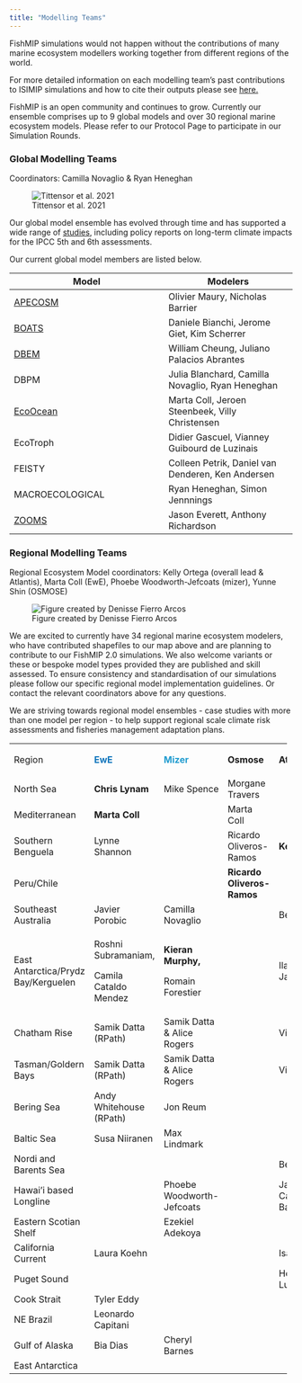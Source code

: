 ```yaml
---
title: "Modelling Teams"
---
```


FishMIP simulations would not happen without the contributions of many marine ecosystem modellers working together from different regions of the world.

For more detailed information on each modelling team's past contributions to ISIMIP simulations and how to cite their outputs please see [here.](https://www.isimip.org/impactmodels/)

FishMIP is an open community and continues to grow. Currently our ensemble comprises up to 9 global models and over 30 regional marine ecosystem models. Please refer to our Protocol Page to participate in our Simulation Rounds.

### Global Modelling Teams

Coordinators: Camilla Novaglio & Ryan Heneghan

![Tittensor et al. 2021](images/tittensoretal2021.png)

Our global model ensemble has evolved through time and has supported a wide range of [studies](publications.html), including policy reports on long-term climate impacts for the IPCC 5th and 6th assessments.

Our current global model members are listed below.

+--------------------------------------------------------------+---------------------------------------------------+
| Model                                                        | Modelers                                          |
+==============================================================+===================================================+
| [APECOSM](https://apecosm.org/)                              | Olivier Maury, Nicholas Barrier                   |
+--------------------------------------------------------------+---------------------------------------------------+
| [BOATS](https://earthsystemdynamics.org/models/boats/)       | Daniele Bianchi, Jerome Giet, Kim Scherrer        |
+--------------------------------------------------------------+---------------------------------------------------+
| [DBEM](https://coru.oceans.ubc.ca/research/)                 | William Cheung, Juliano Palacios Abrantes         |
+--------------------------------------------------------------+---------------------------------------------------+
| DBPM                                                         | Julia Blanchard, Camilla Novaglio, Ryan Heneghan  |
+--------------------------------------------------------------+---------------------------------------------------+
| [EcoOcean](https://ecopathinternational.org/ecoocean/)       | Marta Coll, Jeroen Steenbeek, Villy Christensen   |
+--------------------------------------------------------------+---------------------------------------------------+
| EcoTroph                                                     | Didier Gascuel, Vianney Guibourd de Luzinais      |
+--------------------------------------------------------------+---------------------------------------------------+
| FEISTY                                                       | Colleen Petrik, Daniel van Denderen, Ken Andersen |
+--------------------------------------------------------------+---------------------------------------------------+
| MACROECOLOGICAL                                              | Ryan Heneghan, Simon Jennnings                    |
+--------------------------------------------------------------+---------------------------------------------------+
| [ZOOMS](https://github.com/MathMarEcol/ZoopModelSizeSpectra) | Jason Everett, Anthony Richardson                 |
+--------------------------------------------------------------+---------------------------------------------------+

### Regional Modelling Teams

Regional Ecosystem Model coordinators: Kelly Ortega (overall lead & Atlantis), Marta Coll (EwE), Phoebe Woodworth-Jefcoats (mizer), Yunne Shin (OSMOSE)

![Figure created by Denisse Fierro Arcos](images/FishMIP_regional_models.png)

We are excited to currently have 34 regional marine ecosystem modelers, who have contributed shapefiles to our map above and are planning to contribute to our FishMIP 2.0 simulations. We also welcome variants or these or bespoke model types provided they are published and skill assessed. To ensure consistency and standardisation of our simulations please follow our specific regional model implementation guidelines. Or contact the relevant coordinators above for any questions.

We are striving towards regional model ensembles - case studies with more than one model per region - to help support regional scale climate risk assessments and fisheries management adaptation plans.

+-------------------------------------+------------------------------------+-------------------------------------+----------------------------+----------------------------------------+
| ::: bold                            | ::: {.bold style="color: #0F75BC"} | ::: {.bold style="color:  #1f9bcf"} | ::: bold                   | ::: bold                               |
| Region                              | **EwE**                            | **Mizer**                           | **Osmose**                 | **Atlantis**                           |
| :::                                 | :::                                | :::                                 | :::                        | :::                                    |
+-------------------------------------+------------------------------------+-------------------------------------+----------------------------+----------------------------------------+
| North Sea                           | **Chris Lynam**                    | Mike Spence                         | Morgane Travers            |                                        |
+-------------------------------------+------------------------------------+-------------------------------------+----------------------------+----------------------------------------+
| Mediterranean                       | **Marta Coll**                     |                                     | Marta Coll                 |                                        |
+-------------------------------------+------------------------------------+-------------------------------------+----------------------------+----------------------------------------+
| Southern Benguela                   | Lynne Shannon                      |                                     | Ricardo Oliveros-Ramos     | **Kelly Ortega**                       |
+-------------------------------------+------------------------------------+-------------------------------------+----------------------------+----------------------------------------+
| Peru/Chile                          |                                    |                                     | **Ricardo Oliveros-Ramos** |                                        |
+-------------------------------------+------------------------------------+-------------------------------------+----------------------------+----------------------------------------+
| Southeast Australia                 | Javier Porobic                     | Camilla Novaglio                    |                            | Beth Fulton                            |
+-------------------------------------+------------------------------------+-------------------------------------+----------------------------+----------------------------------------+
| East Antarctica/Prydz Bay/Kerguelen | Roshni Subramaniam,                | **Kieran Murphy,**                  |                            | Ilaria Stollberg , Javier Porobic      |
|                                     |                                    |                                     |                            |                                        |
|                                     | Camila Cataldo Mendez              | Romain Forestier                    |                            |                                        |
+-------------------------------------+------------------------------------+-------------------------------------+----------------------------+----------------------------------------+
| Chatham Rise                        | Samik Datta (RPath)                | Samik Datta & Alice Rogers          |                            | VidetteMcGregor                        |
+-------------------------------------+------------------------------------+-------------------------------------+----------------------------+----------------------------------------+
| Tasman/Goldern Bays                 | Samik Datta (RPath)                | Samik Datta & Alice Rogers          |                            | VidetteMcGregor                        |
+-------------------------------------+------------------------------------+-------------------------------------+----------------------------+----------------------------------------+
| Bering Sea                          | Andy Whitehouse (RPath)            | Jon Reum                            |                            |                                        |
+-------------------------------------+------------------------------------+-------------------------------------+----------------------------+----------------------------------------+
| Baltic Sea                          | Susa Niiranen                      | Max Lindmark                        |                            |                                        |
+-------------------------------------+------------------------------------+-------------------------------------+----------------------------+----------------------------------------+
| Nordi and Barents Sea               |                                    |                                     |                            | Bérengère Husson                       |
+-------------------------------------+------------------------------------+-------------------------------------+----------------------------+----------------------------------------+
| Hawai'i based Longline              |                                    | Phoebe Woodworth-Jefcoats           |                            | James Ruzicka & Caren Barcelo(ECOTRAN) |
+-------------------------------------+------------------------------------+-------------------------------------+----------------------------+----------------------------------------+
| Eastern Scotian Shelf               |                                    | Ezekiel Adekoya                     |                            |                                        |
+-------------------------------------+------------------------------------+-------------------------------------+----------------------------+----------------------------------------+
| California Current                  | Laura Koehn                        |                                     |                            | Isaac Kaplan                           |
+-------------------------------------+------------------------------------+-------------------------------------+----------------------------+----------------------------------------+
| Puget Sound                         |                                    |                                     |                            | Hem Morzaria-Luna                      |
+-------------------------------------+------------------------------------+-------------------------------------+----------------------------+----------------------------------------+
| Cook Strait                         | Tyler Eddy                         |                                     |                            |                                        |
+-------------------------------------+------------------------------------+-------------------------------------+----------------------------+----------------------------------------+
| NE Brazil                           | Leonardo Capitani                  |                                     |                            |                                        |
+-------------------------------------+------------------------------------+-------------------------------------+----------------------------+----------------------------------------+
| Gulf of Alaska                      | Bia Dias                           | Cheryl Barnes                       |                            |                                        |
+-------------------------------------+------------------------------------+-------------------------------------+----------------------------+----------------------------------------+
| East Antarctica                     |                                    |                                     |                            |                                        |
+-------------------------------------+------------------------------------+-------------------------------------+----------------------------+----------------------------------------+

#### 
